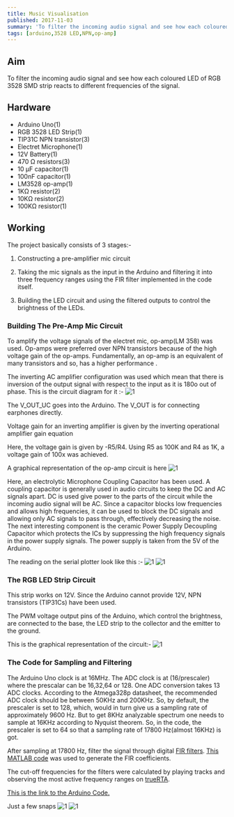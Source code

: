 ```yaml
---
title: Music Visualisation 
published: 2017-11-03
summary: 'To filter the incoming audio signal and see how each coloured LED of RGB 3528 SMD strip reacts to different frequencies of the signal.'
tags: [arduino,3528 LED,NPN,op-amp]
---
```


## Aim
To filter the incoming audio signal and see how each coloured LED of RGB 3528 SMD strip reacts to different frequencies of the signal.


## Hardware
- Arduino Uno(1)
- RGB 3528 LED Strip(1)
- TIP31C NPN transistor(3)
- Electret Microphone(1)
- 12V Battery(1)
- 470 Ω resistors(3)
- 10 µF capacitor(1)
- 100nF capacitor(1)
- LM3528 op-amp(1)
- 1KΩ resistor(2)
- 10KΩ resistor(2)
- 100KΩ resistor(1)

## Working 
The project basically consists of 3 stages:-

1. Constructing a pre-amplifier mic circuit

2. Taking the mic signals as the input in the Arduino and filtering it into three frequency ranges using the FIR filter implemented in the code itself.

3. Building the LED circuit and using the filtered outputs to control the brightness of the  LEDs.

### Building The Pre-Amp Mic Circuit
To amplify the voltage signals of the electret mic, op-amp(LM 358) was used. Op-amps were preferred over NPN transistors because of the high voltage gain of the op-amps. Fundamentally, an op-amp is an equivalent of many transistors and so, has a higher performance .

The inverting AC amplifier configuration was used which mean that there is inversion of the output signal with respect to the input as it is 180o out of phase. This is the circuit diagram for it :-
<Image
  src='/static/images/blog/Music-Visualisation/1.png'
  alt='1'
  width='auto'
  height='auto'
/>


The V_OUT_UC goes into the Arduino. The V_OUT is for connecting earphones directly.

Voltage gain for an inverting amplifier is given by the inverting operational amplifier gain equation

Here, the voltage gain is given by -R5/R4. Using R5 as 100K and R4 as 1K, a voltage gain of 100x was achieved.

A graphical representation of the op-amp circuit is here
<Image
  src='/static/images/blog/Music-Visualisation/2.png'
  alt='1'
  width='auto'
  height='auto'
/>

Here, an electrolytic Microphone Coupling Capacitor has been used. A coupling capacitor is generally used in audio circuits to keep the DC and AC signals apart. DC is used give power to the parts of the circuit while the incoming audio signal will be AC. Since a capacitor blocks low frequencies and allows high frequencies, it can be used to block the DC signals and allowing only AC signals to pass through, effectively decreasing the noise.                                                                                                                                                   The next interesting component is the ceramic Power Supply Decoupling Capacitor which protects the ICs by suppressing the high frequency signals in the power supply signals.                                                                                                                                         The power supply is taken from the 5V  of the Arduino.

The reading on the serial plotter look like this :-
<Image
  src='/static/images/blog/Music-Visualisation/3.png'
  alt='1'
  width='auto'
  height='auto'
/>
<Image
  src='/static/images/blog/Music-Visualisation/4.png'
  alt='1'
  width='auto'
  height='auto'
/>

### The RGB LED Strip Circuit
This strip works on 12V. Since the Arduino cannot provide 12V, NPN transistors (TIP31Cs) have been used.

The PWM voltage output pins of the Arduino, which control the brightness, are connected to the base, the LED strip to the collector and the emitter to the ground.

This is the graphical representation of the circuit:-
<Image
  src='/static/images/blog/Music-Visualisation/5.png'
  alt='1'
  width='auto'
  height='auto'
/>


### The Code for Sampling and Filtering
The Arduino Uno clock is at 16MHz.
The ADC clock is at (16/prescaler) where the prescalar can be 16,32,64 or 128.
One ADC conversion takes 13 ADC clocks.
According to the Atmega328p datasheet, the recommended ADC clock should be between 50KHz and 200KHz. So, by default, the prescaler is set to 128, which, would in turn give us a sampling rate of approximately 9600 Hz. But to get 8KHz analyzable spectrum one needs to sample at 16KHz according to Nyquist theorem. So, in the code, the prescaler is set to 64 so that  a sampling rate of 17800 Hz(almost 16KHz) is got.

After sampling at 17800 Hz, filter the signal through digital [FIR filters](https://en.wikipedia.org/wiki/Finite_impulse_response).
[This MATLAB code](https://github.com/gaurabdg/FIR-Spectrum-Analyzer/blob/master/src/matlab/FIR_FilterDesign.m) was used to generate the FIR coefficients.

The cut-off frequencies for the filters were calculated by playing tracks and observing the most active frequency ranges on [trueRTA](https://trueaudio.com/rta_abt1.htm).

[This is the link to the Arduino Code.](https://github.com/gaurabdg/FIR-Spectrum-Analyzer/blob/master/src/arduino/BeatDet.ino)

Just a few snaps
<Image
  src='/static/images/blog/Music-Visualisation/6.png'
  alt='1'
  width='auto'
  height='auto'
/>
<Image
  src='/static/images/blog/Music-Visualisation/7.png'
  alt='1'
  width='auto'
  height='auto'
/>

<EmbedItem url='https://www.youtube.com/embed/zxZnOtWrG0c' />

